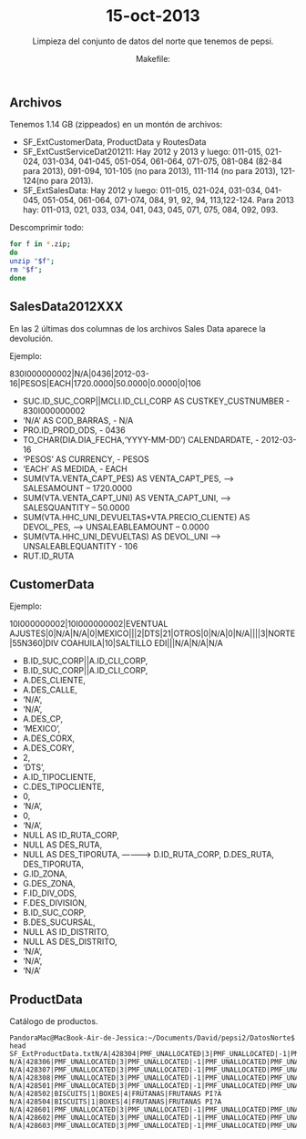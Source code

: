 % 15-oct-2013
% Limpieza del conjunto de datos del norte que tenemos de pepsi.
% Makefile: 



Archivos
----------------------------------------------------------------------------------------------------

Tenemos 1.14 GB (zippeados) en un montón de archivos:

- SF_ExtCustomerData, ProductData y RoutesData
- SF_ExtCustServiceDat201211: Hay 2012 y 2013 y luego: 011-015, 021-024, 031-034, 041-045, 051-054, 
061-064, 071-075, 081-084 (82-84 para 2013), 091-094, 101-105 (no para 2013), 111-114 (no para 2013), 
121-124(no para 2013).
- SF_ExtSalesData: Hay 2012 y luego: 011-015, 021-024, 031-034, 041-045, 051-054, 
061-064, 071-074, 084, 91, 92, 94, 113,122-124. Para 2013 hay: 011-013, 021, 033, 034, 041, 043, 045, 071, 075, 084, 092, 093.
 
Descomprimir todo:
```bash
for f in *.zip;
do 
unzip "$f"; 
rm "$f";
done
```



SalesData2012XXX
----------------------------------------------------------------------------------------------------

En las 2 últimas dos columnas de los archivos Sales Data aparece la devolución.

Ejemplo:

830I000000002|N/A|0436|2012-03-16|PESOS|EACH|1720.0000|50.0000|0.0000|0|106

- SUC.ID_SUC_CORP||MCLI.ID_CLI_CORP AS CUSTKEY_CUSTNUMBER - 830I000000002
- 'N/A' AS COD_BARRAS, - N/A
- PRO.ID_PROD_ODS, - 0436
- TO_CHAR(DIA.DIA_FECHA,'YYYY-MM-DD') CALENDARDATE, - 2012-03-16
- 'PESOS' AS CURRENCY, - PESOS
- 'EACH' AS MEDIDA, - EACH
- SUM(VTA.VENTA_CAPT_PES) AS VENTA_CAPT_PES, --> SALESAMOUNT – 1720.0000
- SUM(VTA.VENTA_CAPT_UNI) AS VENTA_CAPT_UNI, --> SALESQUANTITY – 50.0000
- SUM(VTA.HHC_UNI_DEVUELTAS*VTA.PRECIO_CLIENTE) AS DEVOL_PES, --> UNSALEABLEAMOUNT – 0.0000
- SUM(VTA.HHC_UNI_DEVUELTAS) AS DEVOL_UNI    --> UNSALEABLEQUANTITY  - 106
- RUT.ID_RUTA



CustomerData
----------------------------------------------------------------------------------------------------

Ejemplo:

10I000000002|10I000000002|EVENTUAL AJUSTES|0|N/A|N/A|0|MEXICO|||2|DTS|21|OTROS|0|N/A|0|N/A||||3|NORTE|55N360|DIV COAHUILA|10|SALTILLO EDI|||N/A|N/A|N/A

- B.ID_SUC_CORP||A.ID_CLI_CORP, 
- B.ID_SUC_CORP||A.ID_CLI_CORP, 
- A.DES_CLIENTE,
- A.DES_CALLE, 
- 'N/A', 
- 'N/A', 
- A.DES_CP, 
- 'MEXICO', 
- A.DES_CORX, 
- A.DES_CORY, 
- 2, 
- 'DTS',
- A.ID_TIPOCLIENTE, 
- C.DES_TIPOCLIENTE, 
- 0, 
- 'N/A', 
- 0, 
- 'N/A', 
- NULL AS ID_RUTA_CORP, 
- NULL AS DES_RUTA, 
- NULL AS DES_TIPORUTA, ----------> D.ID_RUTA_CORP, D.DES_RUTA, DES_TIPORUTA,
- G.ID_ZONA, 
- G.DES_ZONA, 
- F.ID_DIV_ODS, 
- F.DES_DIVISION,
- B.ID_SUC_CORP, 
- B.DES_SUCURSAL, 
- NULL AS ID_DISTRITO, 
- NULL AS DES_DISTRITO, 
- 'N/A', 
- 'N/A', 
- 'N/A'



ProductData
----------------------------------------------------------------------------------------------------

Catálogo de productos.

```
PandoraMac@MacBook-Air-de-Jessica:~/Documents/David/pepsi2/DatosNorte$ head SF_ExtProductData.txtN/A|428304|PMF_UNALLOCATED|3|PMF_UNALLOCATED|-1|PMF_UNALLOCATED|PMF_UNALLOCATED
N/A|428306|PMF_UNALLOCATED|3|PMF_UNALLOCATED|-1|PMF_UNALLOCATED|PMF_UNALLOCATED
N/A|428307|PMF_UNALLOCATED|3|PMF_UNALLOCATED|-1|PMF_UNALLOCATED|PMF_UNALLOCATED
N/A|428308|PMF_UNALLOCATED|3|PMF_UNALLOCATED|-1|PMF_UNALLOCATED|PMF_UNALLOCATED
N/A|428501|PMF_UNALLOCATED|3|PMF_UNALLOCATED|-1|PMF_UNALLOCATED|PMF_UNALLOCATED
N/A|428502|BISCUITS|1|BOXES|4|FRUTANAS|FRUTANAS PI?A
N/A|428504|BISCUITS|1|BOXES|4|FRUTANAS|FRUTANAS PI?A
N/A|428601|PMF_UNALLOCATED|3|PMF_UNALLOCATED|-1|PMF_UNALLOCATED|PMF_UNALLOCATED
N/A|428602|PMF_UNALLOCATED|3|PMF_UNALLOCATED|-1|PMF_UNALLOCATED|PMF_UNALLOCATED
N/A|428603|PMF_UNALLOCATED|3|PMF_UNALLOCATED|-1|PMF_UNALLOCATED|PMF_UNALLOCATED
```


